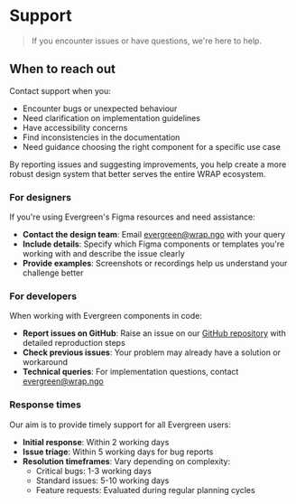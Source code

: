 
<Meta title="Support" />

# Support

> If you encounter issues or have questions, we're here to help.

## When to reach out

Contact support when you:

- Encounter bugs or unexpected behaviour
- Need clarification on implementation guidelines
- Have accessibility concerns
- Find inconsistencies in the documentation
- Need guidance choosing the right component for a specific use case

By reporting issues and suggesting improvements, you help create a more robust design system that better serves the entire WRAP ecosystem.

### For designers

If you're using Evergreen's Figma resources and need assistance:

- **Contact the design team**: Email [evergreen@wrap.ngo](mailto:evergreen@wrap.ngo) with your query
- **Include details**: Specify which Figma components or templates you're working with and describe the issue clearly
- **Provide examples**: Screenshots or recordings help us understand your challenge better

### For developers

When working with Evergreen components in code:

- **Report issues on GitHub**: Raise an issue on our [GitHub repository](https://github.com/wrap-org/evergreen/issues) with detailed reproduction steps
- **Check previous issues**: Your problem may already have a solution or workaround
- **Technical queries**: For implementation questions, contact [evergreen@wrap.ngo](mailto:evergreen@wrap.ngo)

### Response times

Our aim is to provide timely support for all Evergreen users:

- **Initial response**: Within 2 working days
- **Issue triage**: Within 5 working days for bug reports
- **Resolution timeframes**: Vary depending on complexity:
    - Critical bugs: 1-3 working days
    - Standard issues: 5-10 working days
    - Feature requests: Evaluated during regular planning cycles
